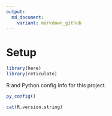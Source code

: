 ```yaml
---
output:
  md_document:
    variant: markdown_github
---
```


# Setup

```r
library(here)
library(reticulate)
```

R and Python config info for this project.

```r
py_config()
```

```r
cat(R.version.string)
```

